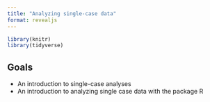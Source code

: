 ```yaml
---
title: "Analyzing single-case data"
format: revealjs
---
```


```r
library(knitr)
library(tidyverse)
```

## Goals

- An introduction to single-case analyses
- An introduction to analyzing single case data with the package R

